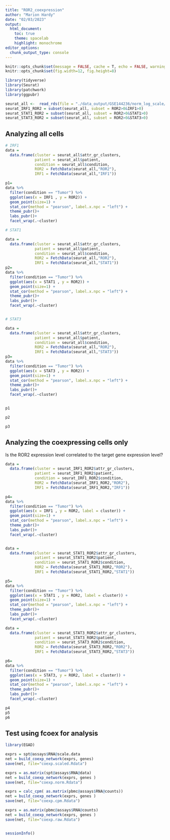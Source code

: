 ```yaml
---
title: "ROR2_coexpression"
author: "Marion Hardy"
date: "02/03/2023"
output: 
  html_document:
    toc: true 
    theme: spacelab 
    highlight: monochrome
editor_options: 
  chunk_output_type: console
---
```


```r
knitr::opts_chunk$set(message = FALSE, cache = T, echo = FALSE, warning = F, cache.lazy = F)
knitr::opts_chunk$set(fig.width=12, fig.height=8) 

library(tidyverse)
library(Seurat)
library(patchwork)
library(ggpubr)

```


```r

seurat_all <-  read_rds(file = "./data_output/GSE144236/norm_log_scale/seurat_all_processed.rds")
seurat_IRF1_ROR2 = subset(seurat_all, subset = ROR2>0&IRF1>0)
seurat_STAT1_ROR2 = subset(seurat_all, subset = ROR2>0&STAT1>0)
seurat_STAT3_ROR2 = subset(seurat_all, subset = ROR2>0&STAT3>0)

```

## Analyzing all cells

```r

# IRF1
data = 
  data.frame(cluster = seurat_all$attr_gr_clusters,
             patient = seurat_all$patient,
             condition = seurat_all$condition,
             ROR2 = FetchData(seurat_all,"ROR2"),
             IRF1 = FetchData(seurat_all,"IRF1"))

p1=
data %>% 
  filter(condition == "Tumor") %>% 
  ggplot(aes(x = IRF1 , y = ROR2)) +
  geom_point(size=1) +
  stat_cor(method = "pearson", label.x.npc = "left") +
  theme_pubr()+
  labs_pubr()+
  facet_wrap(.~cluster)

# STAT1 

data = 
  data.frame(cluster = seurat_all$attr_gr_clusters,
             patient = seurat_all$patient,
             condition = seurat_all$condition,
             ROR2 = FetchData(seurat_all,"ROR2"),
             IRF1 = FetchData(seurat_all,"STAT1"))
p2=
data %>% 
  filter(condition == "Tumor") %>% 
  ggplot(aes(x = STAT1 , y = ROR2)) +
  geom_point(size=1) +
  stat_cor(method = "pearson", label.x.npc = "left") +
  theme_pubr()+
  labs_pubr()+
  facet_wrap(.~cluster)


# STAT3 

data = 
  data.frame(cluster = seurat_all$attr_gr_clusters,
             patient = seurat_all$patient,
             condition = seurat_all$condition,
             ROR2 = FetchData(seurat_all,"ROR2"),
             IRF1 = FetchData(seurat_all,"STAT3"))
p3=
data %>% 
  filter(condition == "Tumor") %>% 
  ggplot(aes(x = STAT3 , y = ROR2)) +
  geom_point(size=1) +
  stat_cor(method = "pearson", label.x.npc = "left") +
  theme_pubr()+
  labs_pubr()+
  facet_wrap(.~cluster)


p1

p2

p3

```

## Analyzing the coexpressing cells only

Is the ROR2 expression level correlated to the target gene expression level?


```r


data = 
  data.frame(cluster = seurat_IRF1_ROR2$attr_gr_clusters,
             patient = seurat_IRF1_ROR2$patient,
             condition = seurat_IRF1_ROR2$condition,
             ROR2 = FetchData(seurat_IRF1_ROR2,"ROR2"),
             IRF1 = FetchData(seurat_IRF1_ROR2,"IRF1"))

p4=
data %>% 
  filter(condition == "Tumor") %>% 
  ggplot(aes(x = IRF1 , y = ROR2, label = cluster)) +
  geom_point(size=1) +
  stat_cor(method = "pearson", label.x.npc = "left") +
  theme_pubr()+
  labs_pubr()+
  facet_wrap(.~cluster)


data = 
  data.frame(cluster = seurat_STAT1_ROR2$attr_gr_clusters,
             patient = seurat_STAT1_ROR2$patient,
             condition = seurat_STAT1_ROR2$condition,
             ROR2 = FetchData(seurat_STAT1_ROR2,"ROR2"),
             IRF1 = FetchData(seurat_STAT1_ROR2,"STAT1"))

p5=
data %>% 
  filter(condition == "Tumor") %>% 
  ggplot(aes(x = STAT1 , y = ROR2, label = cluster)) +
  geom_point(size=1) +
  stat_cor(method = "pearson", label.x.npc = "left") +
  theme_pubr()+
  labs_pubr()+
  facet_wrap(.~cluster)

data = 
  data.frame(cluster = seurat_STAT3_ROR2$attr_gr_clusters,
             patient = seurat_STAT3_ROR2$patient,
             condition = seurat_STAT3_ROR2$condition,
             ROR2 = FetchData(seurat_STAT3_ROR2,"ROR2"),
             IRF1 = FetchData(seurat_STAT3_ROR2,"STAT3"))

p6=
data %>% 
  filter(condition == "Tumor") %>% 
  ggplot(aes(x = STAT3, y = ROR2, label = cluster)) +
  geom_point(size=1) +
  stat_cor(method = "pearson", label.x.npc = "left") +
  theme_pubr()+
  labs_pubr()+
  facet_wrap(.~cluster)

p4
p5
p6

```


## Test using fcoex for analysis

```r

library(EGAD)

exprs = spt@assays$RNA@scale.data
net = build_coexp_network(exprs, genes)
save(net, file="coexp.scaled.Rdata")

exprs = as.matrix(spt@assays$RNA@data)
net = build_coexp_network(exprs, genes )
save(net, file="coexp.norm.Rdata")

exprs = calc_cpm( as.matrix(pbmc@assays$RNA@counts))
net = build_coexp_network(exprs, genes )
save(net, file="coexp.cpm.Rdata")

exprs = as.matrix(pbmc@assays$RNA@counts)
net = build_coexp_network(exprs, genes )
save(net, file="coexp.raw.Rdata")



```

```r

sessionInfo()

```













